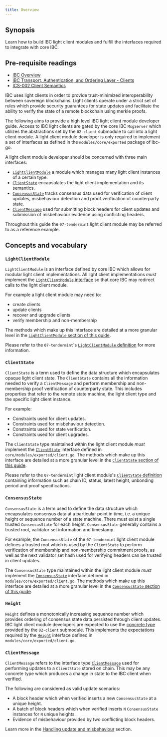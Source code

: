 ```yaml
---
title: Overview
---
```


## Synopsis

Learn how to build IBC light client modules and fulfill the interfaces required to integrate with core IBC.

<Note>

## Pre-requisite readings

- [IBC Overview](/ibc/v10.1.x/ibc/overview)
- [IBC Transport, Authentication, and Ordering Layer - Clients](https://tutorials.cosmos.network/academy/3-ibc/4-clients.html)
- [ICS-002 Client Semantics](https://github.com/cosmos/ibc/tree/main/spec/core/ics-002-client-semantics)

</Note>

IBC uses light clients in order to provide trust-minimized interoperability between sovereign blockchains. Light clients operate under a strict set of rules which provide security guarantees for state updates and facilitate the ability to verify the state of a remote blockchain using merkle proofs.

The following aims to provide a high level IBC light client module developer guide. Access to IBC light clients are gated by the core IBC `MsgServer` which utilizes the abstractions set by the `02-client` submodule to call into a light client module. A light client module developer is only required to implement a set of interfaces as defined in the `modules/core/exported` package of ibc-go.

A light client module developer should be concerned with three main interfaces:

- [`LightClientModule`](#lightclientmodule) a module which manages many light client instances of a certain type.
- [`ClientState`](#clientstate) encapsulates the light client implementation and its semantics.
- [`ConsensusState`](#consensusstate) tracks consensus data used for verification of client updates, misbehaviour detection and proof verification of counterparty state.
- [`ClientMessage`](#clientmessage) used for submitting block headers for client updates and submission of misbehaviour evidence using conflicting headers.

Throughout this guide the `07-tendermint` light client module may be referred to as a reference example.

## Concepts and vocabulary

### `LightClientModule`

`LightClientModule` is an interface defined by core IBC which allows for modular light client implementations. All light client implementations _must_ implement the [`LightClientModule` interface](https://github.com/cosmos/ibc-go/blob/501a8462345da099144efe91d495bfcfa18d760d/modules/core/exported/client.go#L51) so that core IBC may redirect calls to the light client module.

For example a light client module may need to:

- create clients
- update clients
- recover and upgrade clients
- verify membership and non-membership

The methods which make up this interface are detailed at a more granular level in the [`LightClientModule` section of this guide](/ibc/v10.1.x/light-clients/developer-guide/light-client-module).

Please refer to the `07-tendermint`'s [`LightClientModule` definition](https://github.com/cosmos/ibc-go/blob/501a8462345da099144efe91d495bfcfa18d760d/modules/light-clients/07-tendermint/light_client_module.go#L17) for more information.

### `ClientState`

`ClientState` is a term used to define the data structure which encapsulates opaque light client state. The `ClientState` contains all the information needed to verify a `ClientMessage` and perform membership and non-membership proof verification of counterparty state. This includes properties that refer to the remote state machine, the light client type and the specific light client instance.

For example:

- Constraints used for client updates.
- Constraints used for misbehaviour detection.
- Constraints used for state verification.
- Constraints used for client upgrades.

The `ClientState` type maintained within the light client module _must_ implement the [`ClientState`](https://github.com/cosmos/ibc-go/tree/02-client-refactor-beta1/modules/core/exported/client.go#L36) interface defined in `core/modules/exported/client.go`.
The methods which make up this interface are detailed at a more granular level in the [`ClientState` section of this guide](/ibc/v10.1.x/light-clients/developer-guide/client-state).

Please refer to the `07-tendermint` light client module's [`ClientState` definition](https://github.com/cosmos/ibc-go/tree/02-client-refactor-beta1/proto/ibc/lightclients/tendermint/v1/tendermint.proto#L18) containing information such as chain ID, status, latest height, unbonding period and proof specifications.

### `ConsensusState`

`ConsensusState` is a term used to define the data structure which encapsulates consensus data at a particular point in time, i.e. a unique height or sequence number of a state machine. There must exist a single trusted `ConsensusState` for each height. `ConsensusState` generally contains a trusted root, validator set information and timestamp.

For example, the `ConsensusState` of the `07-tendermint` light client module defines a trusted root which is used by the `ClientState` to perform verification of membership and non-membership commitment proofs, as well as the next validator set hash used for verifying headers can be trusted in client updates.

The `ConsensusState` type maintained within the light client module _must_ implement the [`ConsensusState`](https://github.com/cosmos/ibc-go/tree/02-client-refactor-beta1/modules/core/exported/client.go#L134) interface defined in `modules/core/exported/client.go`.
The methods which make up this interface are detailed at a more granular level in the [`ConsensusState` section of this guide](/ibc/v10.1.x/light-clients/developer-guide/consensus-state).

### `Height`

`Height` defines a monotonically increasing sequence number which provides ordering of consensus state data persisted through client updates.
IBC light client module developers are expected to use the [concrete type](https://github.com/cosmos/ibc-go/tree/02-client-refactor-beta1/proto/ibc/core/client/v1/client.proto#L89) provided by the `02-client` submodule. This implements the expectations required by the [`Height`](https://github.com/cosmos/ibc-go/blob/v7.0.0/modules/core/exported/client.go#L156) interface defined in `modules/core/exported/client.go`.

### `ClientMessage`

`ClientMessage` refers to the interface type [`ClientMessage`](https://github.com/cosmos/ibc-go/blob/v7.0.0/modules/core/exported/client.go#L147) used for performing updates to a `ClientState` stored on chain.
This may be any concrete type which produces a change in state to the IBC client when verified.

The following are considered as valid update scenarios:

- A block header which when verified inserts a new `ConsensusState` at a unique height.
- A batch of block headers which when verified inserts `N` `ConsensusState` instances for `N` unique heights.
- Evidence of misbehaviour provided by two conflicting block headers.

Learn more in the [Handling update and misbehaviour](/ibc/v10.1.x/light-clients/developer-guide/updates-and-misbehaviour) section.
